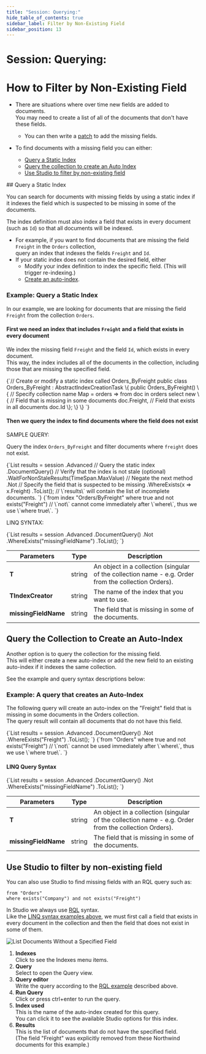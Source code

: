 ---
title: "Session: Querying:"
hide_table_of_contents: true
sidebar_label: Filter by Non-Existing Field
sidebar_position: 13
---




# Session: Querying: 
<LanguageSwitcher supportedLanguages={supportedLanguages} />
<LanguageContent language="csharp">

# How to Filter by Non-Existing Field  
<Admonition type="note" title="">

* There are situations where over time new fields are added to documents.  
  You may need to create a list of all of the documents that don't have these fields.  
   * You can then write a [patch](../../../client-api/operations/patching/set-based.mdx#update-by-static-index-query-result) 
     to add the missing fields.

* To find documents with a missing field you can either:
   * [Query a Static Index](../../../client-api/session/querying/how-to-filter-by-non-existing-field.mdx#query-a-static-index)  
   * [Query the collection to create an Auto Index](../../../client-api/session/querying/how-to-filter-by-non-existing-field.mdx#query-the-collection-to-create-an-auto-index) 
   * [Use Studio to filter by non-existing field](../../../client-api/session/querying/how-to-filter-by-non-existing-field.mdx#use-studio-to-filter-by-non-existing-field)  


</Admonition>
## Query a Static Index

You can search for documents with missing fields by using a static index if it indexes the field which is 
suspected to be missing in some of the documents.  

The index definition must also index a field that exists in every document (such as `Id`) so that all documents will be indexed.  

* For example, if you want to find documents that are missing the field `Freight` in the `Orders` collection,  
  query an index that indexes the fields `Freight` and `Id`. 
* If your static index does not contain the desired field, either
   * Modify your index definition to index the specific field.  (This will trigger re-indexing.)
   * [Create an auto-index](../../../client-api/session/querying/how-to-filter-by-non-existing-field.mdx#query-the-collection-to-create-an-auto-index). 
     
### Example: Query a Static Index

In our example, we are looking for documents that are missing the field `Freight` from the collection `Orders`.  

#### First we need an index that includes `Freight` and a field that exists in every document

We index the missing field `Freight` and the field `Id`, which exists in every document.  
This way, the index includes all of the documents in the collection, 
including those that are missing the specified field.

<TabItem value="IndexwhereNotexists_example" label="IndexwhereNotexists_example">
<CodeBlock language="csharp">
{`// Create or modify a static index called Orders_ByFreight
public class Orders_ByFreight : AbstractIndexCreationTask<Order>
\{
    public Orders_ByFreight()
    \{
        // Specify collection name
        Map = orders => from doc in orders
                           select new
                           \{
                               // Field that is missing in some documents
                               doc.Freight,
                               // Field that exists in all documents
                               doc.Id
                           \};
    \}
\}
`}
</CodeBlock>
</TabItem>

#### Then we query the index to find documents where the field does not exist

SAMPLE QUERY:

Query the index `Orders_ByFreight` and filter documents where `freight` does not exist.  

<Tabs groupId='languageSyntax'>
<TabItem value="LINQ" label="LINQ">
<CodeBlock language="csharp">
{`List<Order> results = session
    .Advanced
    // Query the static index 
    .DocumentQuery<Order, Orders_ByFreight>()
    // Verify that the index is not stale (optional)
    .WaitForNonStaleResults(TimeSpan.MaxValue)
    // Negate the next method
    .Not
    // Specify the field that is suspected to be missing
    .WhereExists(x => x.Freight)
    .ToList();
    // \`results\` will contain the list of incomplete documents.
`}
</CodeBlock>
</TabItem>
<TabItem value="RQL" label="RQL">
<CodeBlock language="sql">
{`from index "Orders/ByFreight"
where true and not exists("Freight")
// \`not\` cannot come immediately after \`where\`, thus we use \`where true\`.
`}
</CodeBlock>
</TabItem>
</Tabs>

LINQ SYNTAX:

<TabItem value="whereNotexists_StaticSignature" label="whereNotexists_StaticSignature">
<CodeBlock language="csharp">
{`List<T> results = session
    .Advanced
    .DocumentQuery<T, TIndexCreator>()
    .Not
    .WhereExists("missingFieldName")
    .ToList();
`}
</CodeBlock>
</TabItem>

| Parameters | Type | Description |
| -- | - | -- |
| **T** | string | An object in a collection (singular of the collection name - e.g. Order from the collection Orders). |
| **TIndexCreator** | string | The name of the index that you want to use. |
| **missingFieldName**| string | The field that is missing in some of the documents. |




## Query the Collection to Create an Auto-Index

Another option is to query the collection for the missing field.  
This will either create a new auto-index or add the new field to an existing auto-index if it indexes the same collection.  

See the example and query syntax descriptions below:

### Example: A query that creates an Auto-Index

The following query will create an auto-index on the "Freight" field 
that is missing in some documents in the Orders collection.  
The query result will contain all documents that do not have this field.  

<Tabs groupId='languageSyntax'>
<TabItem value="LINQ" label="LINQ">
<CodeBlock language="csharp">
{`List<Order> results = session
    .Advanced
    .DocumentQuery<Order>()
    .Not
    .WhereExists("Freight")
    .ToList();
`}
</CodeBlock>
</TabItem>
<TabItem value="RQL" label="RQL">
<CodeBlock language="sql">
{`from "Orders" 
where true and not exists("Freight")
// \`not\` cannot be used immediately after \`where\`, thus we use \`where true\`.
`}
</CodeBlock>
</TabItem>
</Tabs>

#### LINQ Query Syntax

<TabItem value="whereNotexists_signature" label="whereNotexists_signature">
<CodeBlock language="csharp">
{`List<T> results = session
    .Advanced
    .DocumentQuery<T>()
    .Not
    .WhereExists("missingFieldName")
    .ToList();
`}
</CodeBlock>
</TabItem>

| Parameters | Type | Description |
| -- | - | -- |
| **T** | string | An object in a collection (singular of the collection name - e.g. Order from the collection Orders). |
| **missingFieldName** | string | The field that is missing in some of the documents. |





## Use Studio to filter by non-existing field

You can also use Studio to find missing fields with an RQL query such as:  

```
from "Orders"  
where exists("Company") and not exists("Freight")
```

In Studio we always use [RQL](../../../indexes/querying/what-is-rql.mdx) syntax.  
Like the [LINQ syntax examples above](../../../client-api/session/querying/how-to-filter-by-non-existing-field.mdx#query-a-static-index), 
we must first call a field that exists in every document in the collection 
and then the field that does not exist in some of them.

![List Documents Without a Specified Field](./assets/non-existing-field-studio-rql.png)

1. **Indexes**  
   Click to see the Indexes menu items.
2. **Query**  
   Select to open the Query view.
3. **Query editor**  
   Write the query according to the [RQL example](../../../client-api/session/querying/how-to-filter-by-non-existing-field.mdx#example-a-query-that-creates-an-auto-index) described above.  
4. **Run Query**  
   Click or press ctrl+enter to run the query.
5. **Index used**  
   This is the name of the auto-index created for this query.  
   You can click it to see the available Studio options for this index.  
6. **Results**  
   This is the list of documents that do not have the specified field.  
   (The field "Freight" was explicitly removed from these Northwind documents for this example.)




</LanguageContent>

<!---
### Client API
- [What is a Document Query](../../../client-api/session/querying/document-query/what-is-document-query)
- [How to Filter by Field Presence](../../../client-api/session/querying/how-to-filter-by-field)

### Indexes
- [Querying: Filtering](../../../indexes/querying/filtering)
- [Query vs DocumentQuery](../../../indexes/querying/query-vs-document-query)
- [RQL - Raven Query Language](../../../indexes/querying/what-is-rql)

### Code Walkthrough
- [Queries - Filtering Results - Basics](https://demo.ravendb.net/demos/csharp/queries/filtering-results-basics)
- [Queries - Filtering with Multiple Conditions](https://demo.ravendb.net/demos/csharp/queries/filtering-results-multiple-conditions)


-->